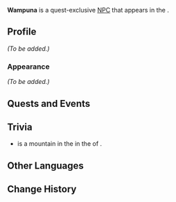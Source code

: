 {{Meta
<!-- Remove this template after adding the missing info -->
|missing_NPC_profile  = yes
<!--
|missing_NPC_idle     = yes
|missing_NPC_dialogue = yes
-->
}}
{{Character Infobox
|type             = Quest NPC
|image            = NPC Wampuna.png
|realname         = <!-- Optional, if different from in-game name -->
|deceased         = <!-- Past (for deceased prior to events of the game) or free response -->
|region           = Natlan
|location         = Natlan
|affiliation      = Scions of the Canopy
|title            = 

|ancestry         = <!-- Clan/family -->
|father           = 
|mother           = 
|spouse           = 
|sibling          = 
|child            = 
|relative         = 

|voiceEN          = 
|voiceCN          = 
|voiceJP          = 
|voiceKR          = 
}}
'''Wampuna''' is a quest-exclusive [[NPC]] that appears in the {{Quest|When All Becomes a Monument}}.
<!--
==Location==
{{subst:#tag:gallery|
NPC Location {{subst:#titleparts:{{subst:PAGENAME}}}}.png{{subst:!}}{{subst:#titleparts:{{subst:PAGENAME}}}}'s location
NPC Location {{subst:#titleparts:{{subst:PAGENAME}}}} Context.png{{subst:!}}Additional context
}}
-->
==Profile==
<!--Detailed story/lore information goes here.-->
''(To be added.)''

===Appearance===
<!--Keep appearance section short and concise. Limit to 2 paragraphs with 3-4 sentences each.-->
''(To be added.)''

==Quests and Events==
{{Quests and Events}}
<!--
==Idle Quotes==
{{Dialogue Start}}
:{{DIcon|Idle}} {{Tx}}
::{{A|VO {{subst:#titleparts:{{subst:PAGENAME}}}} 01.ogg}} "{{Tx}}"
{{Dialogue End}}

==Dialogue==
{{Dialogue Start}}
:'''{{subst:#titleparts:{{subst:PAGENAME}}}}:''' 
:{{DIcon}}
{{Dialogue End}}

==Event Dialogue==
===Event Name===
{{Dialogue Start}}
:'''{{subst:#titleparts:{{subst:PAGENAME}}}}:'''
{{Dialogue End}}
-->
==Trivia==
*{{w|Wamp'una}} is a mountain in the {{w|Cordillera Central (Peru)|Cordillera Central}} in the {{w|Andes}} of {{w|Peru}}.
==Other Languages==
{{Other Languages|default_hidden=1
|en      = Wampuna
|zhs     = 万普纳
|zhs_rm  = Wànpǔnà
|zht     = 萬普納
|zht_rm  = Wànpǔnà
|ja      = ワンプナ
|ja_rm   = Wanpuna
|ko      = 왐푸나
|es      = Wampuna
|fr      = Wampuna
|ru      = Вампуна
|th      = Wampuna
|vi      = Wampuna
|de      = Wampuna
|id      = Wampuna
|pt      = Wampuna
|tr      = Wampuna
|it      = Wampuna
}}

==Change History==
{{Change History|5.3}}
<!--
==References==
{{Reflist}}
-->